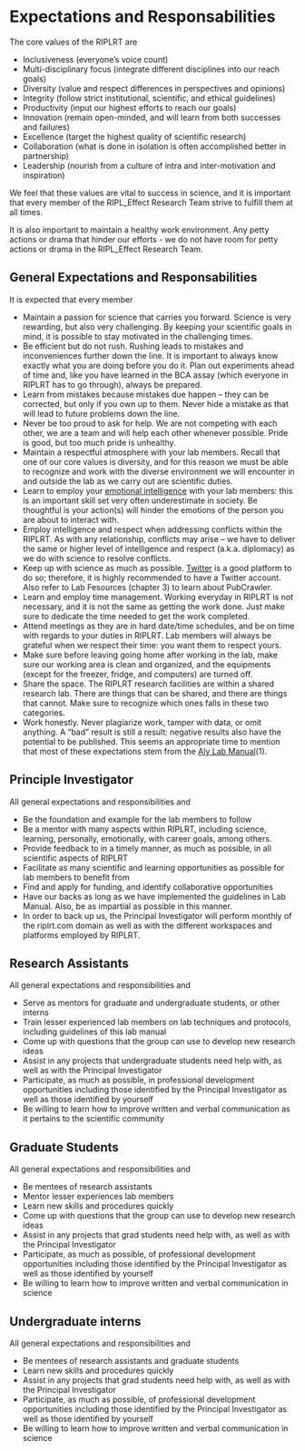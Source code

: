 # Expectations and Responsabilities 

The core values of the RIPLRT are 

- Inclusiveness (everyone’s voice count)
- Multi-disciplinary focus (integrate different disciplines into our reach goals)
- Diversity (value and respect differences in perspectives and opinions)
- Integrity (follow strict institutional, scientific, and ethical guidelines)
- Productivity (input our highest efforts to reach our goals)
- Innovation (remain open-minded, and will learn from both successes and failures)
- Excellence (target the highest quality of scientific research)
- Collaboration (what is done in isolation is often accomplished better in partnership)
- Leadership (nourish from a culture of intra and inter-motivation and inspiration)

We feel that these values are vital to success in science, and it is important that every member of the RIPL_Effect Research Team strive to fulfill them at all times.

It is also important to maintain a healthy work environment. Any petty actions or drama that hinder our efforts  - we do not have room for petty actions or drama in the RIPL_Effect Research Team. 

## General Expectations and Responsabilities 
It is expected that every member 

- Maintain a passion for science that carries you forward. Science is very rewarding, but also very challenging. By keeping your scientific goals in mind, it is possible to stay motivated in the challenging times.
- Be efficient but do not rush. Rushing leads to mistakes and inconveniences further down the line. It is important to always know exactly what you are doing before you do it. Plan out experiments ahead of time and, like you have learned in the BCA assay (which everyone in RIPLRT has to go through), always be prepared.
- Learn from mistakes because mistakes due happen -- they can be corrected, but only if you own up to them. Never hide a mistake as that will lead to future problems down the line. 
- Never be too proud to ask for help. We are not competing with each other, we are a team and will help each other whenever possible. Pride is good, but too much pride is unhealthy.
- Maintain a respectful atmosphere with your lab members. Recall that one of our core values is diversity, and for this reason we must be able to recognize and work with the diverse environment we will encounter in and outside the lab as we carry out are scientific duties. 
- Learn to employ your [emotional intelligence](https://en.wikipedia.org/wiki/Emotional_intelligence) with your lab members: this is an important skill set very often underestimate in society. Be thoughtful is your action(s) will hinder the emotions of the person you are about to interact with.  
- Employ intelligence and respect when addressing conflicts within the RIPLRT. As with any relationship, conflicts may arise -- we have to deliver the same or higher level of intelligence and respect (a.k.a. diplomacy) as we do with science to resolve conflicts. 
- Keep up with science as much as possible. [Twitter](https://lternet.edu/twitter-for-scientists/) is a good platform to do so; therefore, it is highly recommended to have a Twitter account. Also refer to Lab Fesources (chapter 3) to learn about PubCrawler. 
- Learn and employ time management. Working everyday in RIPLRT is not necessary, and it is not the same as getting the work done. Just make sure to dedicate the time needed to get the work completed. 
- Attend meetings as they are in hard date/time schedules, and be on time with regards to your duties in RIPLRT. Lab members will always be grateful when we respect their time: you want them to respect yours. 
- Make sure before leaving going home after working in the lab, make sure our working area is clean and organized, and the equipments (except for the freezer, fridge, and computers) are turned off. 
- Share the space. The RIPLRT research facilities are within a shared research lab. There are things that can be shared, and there are things that cannot. Make sure to recognize which ones falls in these two categories. 
- Work honestly. Never plagiarize work, tamper with data, or omit anything. A “bad” result is still a result: negative results also have the potential to be published. This seems an appropriate time to mention that most of these expectations stem from the [Aly Lab Manual](https://github.com/alylab/labmanual)(1).  

## Principle Investigator
All general expectations and responsibilities and 

- Be the foundation and example for the lab members to follow
- Be a mentor with many aspects within RIPLRT, including science, learning, personally, emotionally, with career goals, among others. 
- Provide feedback to in a timely manner, as much as possible, in all scientific aspects of RIPLRT
- Facilitate as many scientific and learning opportunities as possible for lab members to benefit from 
- Find and apply for funding, and identify collaborative opportunities 
- Have our backs as long as we have implemented the guidelines in Lab Manual. Also, be as impartial as possible in this manner. 
- In order to back up us, the Principal Investigator will perform monthly of the riplrt.com domain as well as with the different workspaces and platforms employed by RIPLRT.

## Research Assistants
All general expectations and responsibilities and 

- Serve as mentors for graduate and undergraduate students, or other interns
- Train lesser experienced lab members on lab techniques and protocols, including guidelines of this lab manual
- Come up with questions that the group can use to develop new research ideas
- Assist in any projects that undergraduate students need help with, as well as with the Principal Investigator
- Participate, as much as possible, in professional development opportunities including those identified by the Principal Investigator as well as those identified by yourself
- Be willing to learn how to improve written and verbal communication as it pertains to the scientific community

## Graduate Students
All general expectations and responsibilities and 

- Be mentees of research assistants 
- Mentor lesser experiences lab members
- Learn new skills and procedures quickly
- Come up with questions that the group can use to develop new research ideas
- Assist in any projects that grad students need help with, as well as with the Principal Investigator
- Participate, as much as possible, of professional development opportunities including those identified by the Principal Investigator as well as those identified by yourself
- Be willing to learn how to improve written and verbal communication in science

## Undergraduate interns
All general expectations and responsibilities and 

- Be mentees of research assistants and graduate students 
- Learn new skills and procedures quickly
- Assist in any projects that grad students need help with, as well as with the Principal Investigator
- Participate, as much as possible, of professional development opportunities including those identified by the Principal Investigator as well as those identified by yourself
- Be willing to learn how to improve written and verbal communication in science
